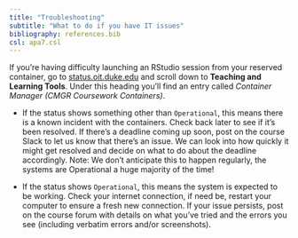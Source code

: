 ```yaml
---
title: "Troubleshooting"
subtitle: "What to do if you have IT issues"
bibliography: references.bib
csl: apa7.csl
---
```



If you're having difficulty launching an RStudio session from your reserved container, go to [status.oit.duke.edu](https://status.oit.duke.edu/) and scroll down to **Teaching and Learning Tools**.
Under this heading you'll find an entry called *Container Manager (CMGR Coursework Containers)*.

-   If the status shows something other than `Operational`, this means there is a known incident with the containers.
    Check back later to see if it's been resolved.
    If there's a deadline coming up soon, post on the course Slack to let us know that there's an issue.
    We can look into how quickly it might get resolved and decide on what to do about the deadline accordingly.
    Note: We don't anticipate this to happen regularly, the systems are Operational a huge majority of the time!

-   If the status shows `Operational`, this means the system is expected to be working.
    Check your internet connection, if need be, restart your computer to ensure a fresh new connection.
    If your issue persists, post on the course forum with details on what you've tried and the errors you see (including verbatim errors and/or screenshots).
